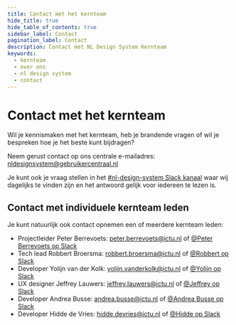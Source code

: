 ```yaml
---
title: Contact met het kernteam
hide_title: true
hide_table_of_contents: true
sidebar_label: Contact
pagination_label: Contact
description: Contact met NL Design System Kernteam
keywords:
  - kernteam
  - over ons
  - nl design system
  - contact
---
```



# Contact met het kernteam

Wil je kennismaken met het kernteam, heb je brandende vragen of wil je bespreken hoe je het beste kunt bijdragen?

Neem gerust contact op ons centrale e-mailadres: [nldesignsystem@gebruikercentraal.nl](mailto:nldesignsystem@gebruikercentraal.nl)

Je kunt ook je vraag stellen in het [#nl-design-system Slack kanaal](https://praatmee.codefor.nl) waar wij dagelijks te vinden zijn en het antwoord gelijk voor iedereen te lezen is.

## Contact met individuele kernteam leden

Je kunt natuurlijk ook contact opnemen een of meerdere kernteam leden:

- Projectleider Peter Berrevoets: [peter.berrevoets@ictu.nl](mailto:peter.berrevoets@ictu.nl) of [@Peter Berrevoets op Slack](https://praatmee.codefor.nl)
- Tech lead Robbert Broersma: [robbert.broersma@ictu.nl](mailto:robbert.broersma@ictu.nl) of [@Robbert op Slack](https://praatmee.codefor.nl)
- Developer Yolijn van der Kolk: [yolijn.vanderkolk@ictu.nl](mailto:yolijn.vanderkolk@ictu.nl) of [@Yolijn op Slack](https://praatmee.codefor.nl)
- UX designer Jeffrey Lauwers: [jeffrey.lauwers@ictu.nl](mailto:jeffrey.lauwers@ictu.nl) of [@Jeffrey op Slack](https://praatmee.codefor.nl)
- Developer Andrea Busse: [andrea.busse@ictu.nl](mailto:andrea.busse@ictu.nl) of [@Andrea Busse op Slack](https://praatmee.codefor.nl)
- Developer Hidde de Vries: [hidde.devries@ictu.nl](mailto:hidde.devries@ictu.nl) of [@Hidde op Slack](https://praatmee.codefor.nl)

<CoreTeam />
